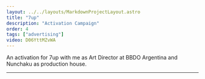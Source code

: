 ```yaml
---
layout: ../../layouts/MarkdownProjectLayout.astro
title: "7up"
description: "Activation Campaign"
order: 4
tags: ["advertising"]
video: D06YttMZvWA
---
```


An activation for 7up with me as Art Director at BBDO Argentina
and Nunchaku as production house.

---


<YTiframe video={frontmatter.video} />
